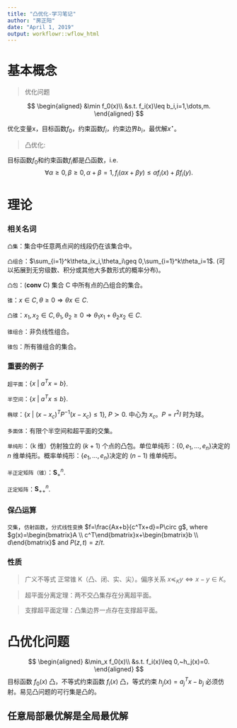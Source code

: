 ```yaml
---
title: "凸优化-学习笔记"
author: "房正阳"
date: "April 1, 2019"
output: workflowr::wflow_html
---
```



# 基本概念

> 优化问题

$$
\begin{aligned}
&\min f_0(x)\\
&s.t. f_i(x)\leq b_i,i=1,\dots,m.
\end{aligned}
$$

优化变量x，目标函数$f_0$，约束函数$f_i$，约束边界$b_i$，最优解$x^\star$。

> 凸优化:

目标函数$f_0$和约束函数$f_i$都是凸函数，i.e.
$$
\forall\alpha\geq 0,\beta \geq 0 ,\alpha+\beta=1,f_i(\alpha x+\beta y)\leq \alpha f_i(x)+\beta f_i(y).
$$

# 理论

### 相关名词

`凸集`：集合中任意两点间的线段仍在该集合中。

`凸组合`：$\sum_{i=1}^k\theta_ix_i,\theta_i\geq 0,\sum_{i=1}^k\theta_i=1$. (可以拓展到无穷级数、积分或其他大多数形式的概率分布)。

`凸包`：(**conv** C) 集合 C 中所有点的凸组合的集合。

`锥`：$x\in C, \theta\geq 0\Rightarrow \theta x\in C$.

`凸锥`：$x_1,x_2\in C, \theta_1,\theta_2\geq 0\Rightarrow \theta_1 x_1+\theta_2 x_2\in C$.

`锥组合`：非负线性组合。

`锥包`：所有锥组合的集合。

### 重要的例子

`超平面`：$\{x~|~a^Tx=b\}$.

`半空间`：$\{x~|~a^Tx\leq b\}$.

`椭球`：$\{x~|~(x-x_c)^TP^{-1}(x-x_c)\leq 1\},~P\succ0$. 中心为 $x_c$。$P=r^2I$ 时为球。

`多面体`：有限个半空间和超平面的交集。

`单纯形`：（k 维）仿射独立的 $(k+1)$ 个点的凸包。单位单纯形：$\{0,e_1,\dots,e_n\}$决定的 $n$ 维单纯形。概率单纯形：$\{e_1,\dots,e_n\}$决定的 $(n-1)$ 维单纯形。

`半正定矩阵（锥）`：$\textbf{S}^n_+$.

`正定矩阵`：$\textbf{S}^n_{++}$.

### 保凸运算

`交集`，`仿射函数`，`分式线性变换` $f=\frac{Ax+b}{c^Tx+d}=P\circ g$, where $g(x)=\begin{bmatrix}A \\ c^T\end{bmatrix}x+\begin{bmatrix}b \\ d\end{bmatrix}$ and $P(z,t)=z/t$.


### 性质

> 广义不等式
正常锥 K（凸、闭、实、尖）。偏序关系 $x\preceq_K y \Leftrightarrow x-y\in K$。

> 超平面分离定理：两不交凸集存在分离超平面。

> 支撑超平面定理：凸集边界一点存在支撑超平面。

# 凸优化问题

$$
\begin{aligned}
&\min_x f_0(x)\\
&s.t. f_i(x)\leq 0,~h_j(x)=0.
\end{aligned}
$$
目标函数 $f_0(x)$ 凸，不等式约束函数 $f_i(x)$ 凸，等式约束 $h_j(x)=a_j^Tx-b_j$ 必须仿射。易见凸问题的可行集是凸的。

## 任意局部最优解是全局最优解



